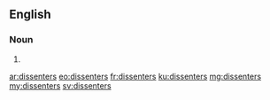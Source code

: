 ==English==

===Noun===
{{head|en}}

# {{plural of|dissenter}}

[[ar:dissenters]]
[[eo:dissenters]]
[[fr:dissenters]]
[[ku:dissenters]]
[[mg:dissenters]]
[[my:dissenters]]
[[sv:dissenters]]